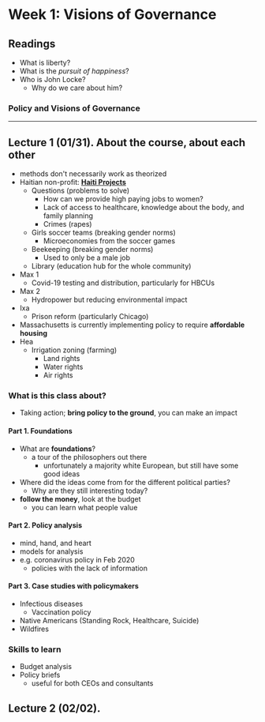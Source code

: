 # Week 1: Visions of Governance

## Readings
- What is liberty?
- What is the _pursuit of happiness_?
- Who is John Locke?
    - Why do we care about him?

### Policy and Visions of Governance

---

## Lecture 1 (01/31). About the course, about each other
- methods don't necessarily work as theorized
- Haitian non-profit: [**Haiti Projects**](https://haitiprojects.org/)
    - Questions (problems to solve)
        - How can we provide high paying jobs to women?
        - Lack of access to healthcare, knowledge about the body, and family planning
        - Crimes (rapes)
    - Girls soccer teams (breaking gender norms)
        - Microeconomies from the soccer games
    - Beekeeping (breaking gender norms)
        - Used to only be a male job
    - Library (education hub for the whole community)
- Max 1
    - Covid-19 testing and distribution, particularly for HBCUs
- Max 2
    - Hydropower but reducing environmental impact
- Ixa
    - Prison reform (particularly Chicago)
- Massachusetts is currently implementing policy to require **affordable housing**
- Hea
    - Irrigation zoning (farming)
        - Land rights
        - Water rights
        - Air rights

### What is this class about?
- Taking action; **bring policy to the ground**, you can make an impact 

#### Part 1. Foundations
- What are **foundations**?
    - a tour of the philosophers out there
        - unfortunately a majority white European, but still have some good ideas
- Where did the ideas come from for the different political parties?
    - Why are they still interesting today?
- **follow the money**, look at the budget
    - you can learn what people value

#### Part 2. Policy analysis
- mind, hand, and heart
- models for analysis
- e.g. coronavirus policy in Feb 2020
    - policies with the lack of information

#### Part 3. Case studies with policymakers
- Infectious diseases
    - Vaccination policy
- Native Americans (Standing Rock, Healthcare, Suicide)
- Wildfires

### Skills to learn
- Budget analysis
- Policy briefs
    - useful for both CEOs and consultants

## Lecture 2 (02/02).